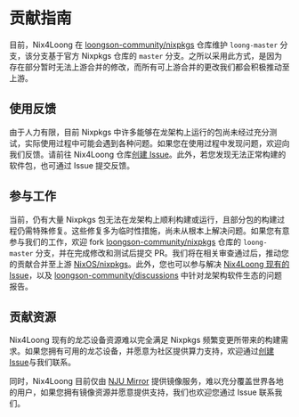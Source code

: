 # 贡献指南

目前，Nix4Loong 在 [loongson-community/nixpkgs](https://github.com/loongson-community/nixpkgs) 仓库维护 `loong-master` 分支，该分支基于官方 Nixpkgs 仓库的 `master` 分支。之所以采用此方式，是因为存在部分暂时无法上游合并的修改，而所有可上游合并的更改我们都会积极推动至上游。

## 使用反馈

由于人力有限，目前 Nixpkgs 中许多能够在龙架构上运行的包尚未经过充分测试，实际使用过程中可能会遇到各种问题。如果您在使用过程中发现问题，欢迎向我们反馈。请前往 Nix4Loong 仓库[创建 Issue](https://github.com/loongson-community/nixpkgs/issues)。此外，若您发现无法正常构建的软件包，也可通过 Issue 提交反馈。

## 参与工作

当前，仍有大量 Nixpkgs 包无法在龙架构上顺利构建或运行，且部分包的构建过程仍需特殊修复。这些修复多为临时性措施，尚未从根本上解决问题。如果您有意参与我们的工作，欢迎 fork [loongson-community/nixpkgs](https://github.com/loongson-community/nixpkgs) 仓库的 `loong-master` 分支，并在完成修改和测试后提交 PR。我们将在相关审查通过后，推动您的贡献合并至上游 [NixOS/nixpkgs](https://github.com/nixos/nixpkgs/)。此外，您也可以参与解决 [Nix4Loong 现有的 Issue](https://github.com/loongson-community/nixpkgs/issues)，以及 [loongson-community/discussions](https://github.com/loongson-community/discussions/issues) 中针对龙架构软件生态的问题报告。

## 贡献资源

Nix4Loong 现有的龙芯设备资源难以完全满足 Nixpkgs 频繁变更所带来的构建需求。如果您拥有可用的龙芯设备，并愿意为社区提供算力支持，欢迎通过[创建 Issue](https://github.com/loongson-community/nixpkgs/issues)与我们联系。

同时，Nix4Loong 目前仅由 [NJU Mirror](https://mirrors.nju.edu.cn/nix4loong/) 提供镜像服务，难以充分覆盖世界各地的用户，如果您拥有镜像资源并愿意提供支持，我们也欢迎您通过 Issue 联系我们。
